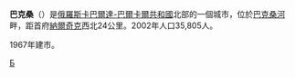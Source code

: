 {{coord|43|40|57|N|42|32|02|E|display=title}}
'''巴克桑'''（{{lang-ru|Бакса́н}}）是[[俄羅斯|俄羅斯]][[卡巴爾達-巴爾卡爾共和國|卡巴爾達-巴爾卡爾共和國]]北部的一個城市，位於[[巴克桑河|巴克桑河]]畔，距首府[[納爾奇克|納爾奇克]]西北24公里。2002年人口35,805人。

1967年建市。

{{卡巴爾達-巴爾卡爾共和國行政區劃}}

[[Category:卡巴爾達-巴爾卡爾共和國城市|Б]]